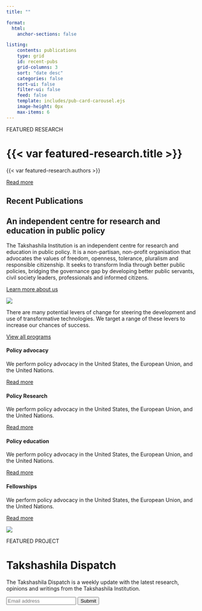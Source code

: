 ```yaml
---
title: ""

format:
  html:
    anchor-sections: false

listing:
    contents: publications
    type: grid
    id: recent-pubs
    grid-columns: 3
    sort: "date desc"
    categories: false
    sort-ui: false
    filter-ui: false
    feed: false
    template: includes/pub-card-carousel.ejs
    image-height: 0px
    max-items: 6
---
```

::: {.featured-research-wrapper}
::: {.featured-research}
::: {.container-fluid}
::: {.featured-content}
::: {.featured-tag}
FEATURED RESEARCH
:::

# {{< var featured-research.title >}}

::: {.authors}
{{< var featured-research.authors >}}
:::

[Read more]({{< var featured-research.link >}}){.read-more-btn}
:::
:::
:::
:::

::: {.recent-publications-heading}
## Recent Publications
:::

::: {.recent-publications-carousel}
::: {#recent-pubs}
:::
:::

::: {.about-section-heading}
:::

::: {.about-us-container}
::: {.about-us-content}
# An <span class="highlight">independent centre</span> for research and education in public policy

The Takshashila Institution is an independent centre for research and education in public policy. It is a non-partisan, non-profit organisation that advocates the values of freedom, openness, tolerance, pluralism and responsible citizenship. It seeks to transform India through better public policies, bridging the governance gap by developing better public servants, civil society leaders, professionals and informed citizens.

::: {.about-cta}
[Learn more about us](pages/about.qmd){.about-btn}
:::

:::

::: {.about-us-image-container}
![](assets/images/takshashila-team.png){.about-us-image}
:::
:::

:::{.program-section-heading}
:::

::: {.programs-container}
::: {.programs-intro}
There are many potential levers of change for steering the development and use of transformative technologies. We target a range of these levers to increase our chances of success.

[View all programs](pages/programs.qmd){.view-all-btn}
:::

::: {.programs-grid}
::: {.program-card}
#### Policy advocacy

We perform policy advocacy in the United States, the European Union, and the United Nations.

[Read more](){.read-more-link}
:::

::: {.program-card}
#### Policy Research

We perform policy advocacy in the United States, the European Union, and the United Nations.

[Read more](){.read-more-link}
:::

::: {.program-card}
#### Policy education

We perform policy advocacy in the United States, the European Union, and the United Nations.

[Read more](){.read-more-link}
:::

::: {.program-card}
#### Fellowships

We perform policy advocacy in the United States, the European Union, and the United Nations.

[Read more](){.read-more-link}
:::
:::
:::

::: {.dispatch-section-wrapper}
::: {.dispatch-section}
::: {.container-fluid}
::: {.dispatch-container}
::: {.dispatch-logo-col}
![](assets/images/takshashila-dispatch.png){.dispatch-logo}
:::

::: {.dispatch-content-col}
::: {.featured-tag}
FEATURED PROJECT
:::

# Takshashila Dispatch

The Takshashila Dispatch is a weekly update with the latest research, opinions and writings from the Takshashila Institution.

::: {.subscription-form}
```{=html}
<form id="dispatch-form">
  <input type="email" placeholder="Email address" required class="email-input">
  <button type="submit" class="submit-btn">Submit</button>
</form>
```
:::
:::
:::
:::
:::
:::